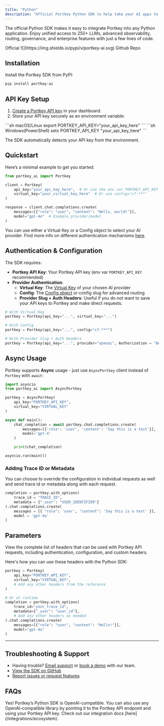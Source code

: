 ```yaml
---
title: "Python"
description: "Official Portkey Python SDK to help take your AI apps to production"
---
```


The official Python SDK makes it easy to integrate Portkey into any Python application. Enjoy unified access to 250+ LLMs, advanced observability, routing, governance, and enterprise features with just a few lines of code.


<CardGroup cols={3}>
<Card horizontal icon="badge-check">Official</Card>
<Card horizontal icon="python" href="https://pypi.org/project/portkey-ai"> ![](https://img.shields.io/pypi/v/portkey-ai.svg) </Card>
<Card horizontal icon="github" href="https://github.com/Portkey-AI/portkey-python-sdk"> Github Repo </Card>
</CardGroup>

## Installation

Install the Portkey SDK from PyPI:

```bash
pip install portkey-ai
```

## API Key Setup

1. [Create a Portkey API key](https://app.portkey.ai) in your dashboard.
2. Store your API key securely as an environment variable:

<CodeGroup>
```sh macOS/Linux
export PORTKEY_API_KEY="your_api_key_here"
```
```sh Windows(PowerShell)
setx PORTKEY_API_KEY "your_api_key_here"
```
</CodeGroup>

<Info>The SDK automatically detects your API key from the environment.</Info>

## Quickstart

Here’s a minimal example to get you started:

```python
from portkey_ai import Portkey

client = Portkey(
    api_key="your_api_key_here",  # Or use the env var PORTKEY_API_KEY
    virtual_key="your_virtual_key_here"  # Or use config="cf-***"
)

response = client.chat.completions.create(
    messages=[{"role": "user", "content": "Hello, world!"}],
    model="gpt-4o"  # Example provider/model
)
```

<Info> You can use either a Virtual Key or a Config object to select your AI provider. Find more info on different authentication mechanisms [here](/api-reference/inference-api/headers#provider-authentication).</Info>

## Authentication & Configuration

The SDK requires:
- **Portkey API Key**: Your Portkey API key (env var `PORTKEY_API_KEY` recommended)
- **Provider Authentication**:
  - **Virtual Key**: The [Virtual Key](/product/ai-gateway/virtual-keys#using-virtual-keys) of your chosen AI provider
  - **Config**: The [Config object](/api-reference/inference-api/config-object) or config slug for advanced routing
  - **Provider Slug + Auth Headers**: Useful if you do not want to save your API keys to Portkey and make direct requests.

```python
# With Virtual Key
portkey = Portkey(api_key="...", virtual_key="...")

# With Config
portkey = Portkey(api_key="...", config="cf-***")

# With Provider Slug + Auth Headers
portkey = Portkey(api_key="...", provider="openai", Authorization = "Bearer OPENAI_API_KEY")
```

## Async Usage

Portkey supports **Async** usage - just use `AsyncPortkey` client instead of `Portkey` with `await`:


```py Python
import asyncio
from portkey_ai import AsyncPortkey

portkey = AsyncPortkey(
    api_key="PORTKEY_API_KEY",
    virtual_key="VIRTUAL_KEY"
)

async def main():
    chat_completion = await portkey.chat.completions.create(
        messages=[{'role': 'user', 'content': 'Say this is a test'}],
        model='gpt-4'
    )

    print(chat_completion)

asyncio.run(main())
```


### Adding Trace ID or Metadata

You can choose to override the configuration in individual requests as well and send trace id or metadata along with each request.

```python
completion = portkey.with_options(
    trace_id = "TRACE_ID",
    metadata = {"_user": "USER_IDENTIFIER"}
).chat.completions.create(
    messages = [{ "role": 'user', "content": 'Say this is a test' }],
    model = 'gpt-4o'
)
```

## Parameters

<Card title="List of All Headers" icon="list" href="/api-reference/inference-api/headers#list-of-all-headers">
  View the complete list of headers that can be used with Portkey API requests, including authentication, configuration, and custom headers.
</Card>

Here's how you can use these headers with the Python SDK:

```python
portkey = Portkey(
    api_key="PORTKEY_API_KEY",
    virtual_key="VIRTUAL_KEY",
    # Add any other headers from the reference
)

# Or at runtime
completion = portkey.with_options(
    trace_id="your_trace_id",
    metadata={"_user": "user_id"},
    # Add any other headers as needed
).chat.completions.create(
    messages=[{"role": "user", "content": "Hello!"}],
    model="gpt-4o"
)
```

---

## Troubleshooting & Support

- Having trouble? [Email support](mailto:support@portkey.ai) or [book a demo](https://portkey.sh/demo-15) with our team.
- [View the SDK on GitHub](https://github.com/Portkey-AI/portkey-python-sdk)
- [Report issues or request features](https://github.com/Portkey-AI/portkey-python-sdk/issues)

## FAQs

<AccordionGroup>
<Accordion title="Can I use this SDK with OpenAI-compatible code?">
Yes! Portkey’s Python SDK is OpenAI-compatible. You can also use any OpenAI-compatible library by pointing it to the Portkey API endpoint and using your Portkey API key.
</Accordion>
<Accordion title="Where can I find more examples?">
Check out our integration docs [here](/integrations/ecosystem).
</Accordion>
</AccordionGroup>
